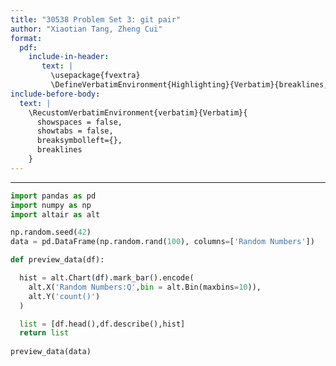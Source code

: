 ```yaml
---
title: "30538 Problem Set 3: git pair"
author: "Xiaotian Tang, Zheng Cui"
format: 
  pdf:
    include-in-header: 
       text: |
         \usepackage{fvextra}
         \DefineVerbatimEnvironment{Highlighting}{Verbatim}{breaklines,commandchars=\\\{\}}
include-before-body:
  text: |
    \RecustomVerbatimEnvironment{verbatim}{Verbatim}{
      showspaces = false,
      showtabs = false,
      breaksymbolleft={},
      breaklines
    }
---
```

---

```python
import pandas as pd
import numpy as np
import altair as alt

np.random.seed(42)
data = pd.DataFrame(np.random.rand(100), columns=['Random Numbers'])

def preview_data(df):

  hist = alt.Chart(df).mark_bar().encode(
    alt.X('Random Numbers:Q',bin = alt.Bin(maxbins=10)),
    alt.Y('count()')
  )

  list = [df.head(),df.describe(),hist]
  return list
  
preview_data(data)
```